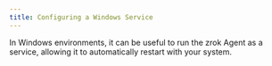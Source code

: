 ```yaml
---
title: Configuring a Windows Service
---
```


In Windows environments, it can be useful to run the zrok Agent as a service, allowing it to automatically restart with your system.

